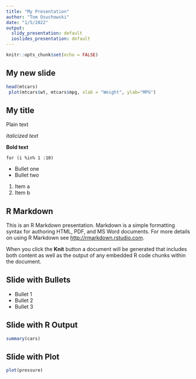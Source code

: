 ```yaml
---
title: "My Presentation"
author: "Tom Osuchowski"
date: "1/5/2022"
output:
  slidy_presentation: default
  ioslides_presentation: default
---
```


```r
knitr::opts_chunk$set(echo = FALSE)
```

## My new slide

```r

head(mtcars)
 plot(mtcars$wt, mtcars$mpg, xlab = "Weight", ylab="MPG")

```



## My title

Plain text


*italicized text*

**Bold text**

`for (i %in% 1 :10)`

- Bullet one
- Bullet two

1. Item a
2. Item b

## R Markdown

This is an R Markdown presentation. Markdown is a simple formatting syntax for authoring HTML, PDF, and MS Word documents. For more details on using R Markdown see <http://rmarkdown.rstudio.com>.

When you click the **Knit** button a document will be generated that includes both content as well as the output of any embedded R code chunks within the document.

## Slide with Bullets

- Bullet 1
- Bullet 2
- Bullet 3

## Slide with R Output

```r
summary(cars)
```

## Slide with Plot

```r
plot(pressure)
```

